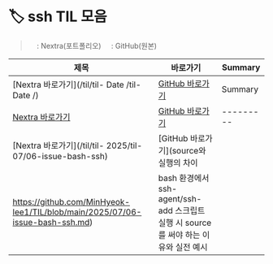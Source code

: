 # 🏷️ ssh TIL 모음

> <img src="/vercel.png" width="16" style="vertical-align:middle" />: Nextra(포트폴리오)  <img src="/github.png" width="16" style="vertical-align:middle" />: GitHub(원본)

| 제목 | 바로가기 | Summary |
|------|----------|---------|
| [Nextra 바로가기](/til/til- Date /til- Date /) | [GitHub 바로가기]() | Summary |
| [Nextra 바로가기](/til/til-/til-/) | [GitHub 바로가기]() | --------- |
| [Nextra 바로가기](/til/til- 2025/til-07/06-issue-bash-ssh) | [GitHub 바로가기](source와 실행의 차이
https://github.com/MinHyeok-lee1/TIL/blob/main/2025/07/06-issue-bash-ssh.md) | bash 환경에서 ssh-agent/ssh-add 스크립트 실행 시 source를 써야 하는 이유와 실전 예시 |
